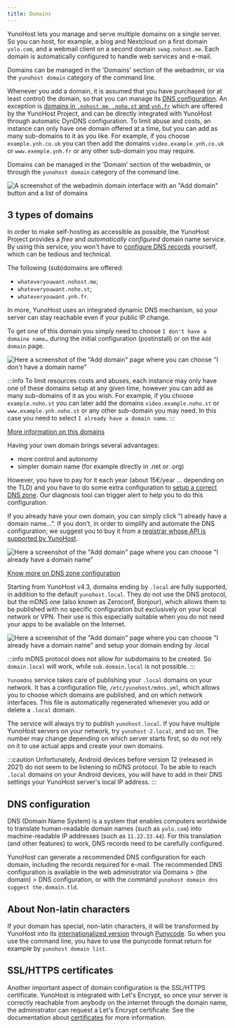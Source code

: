 ```yaml
---
title: Domains
---
```



YunoHost lets you manage and serve multiple domains on a single server. So you can host, for example, a blog and Nextcloud on a first domain `yolo.com`, and a webmail client on a second domain `swag.nohost.me`. Each domain is automatically configured to handle web services and e-mail.

Domains can be managed in the 'Domains' section of the webadmin, or via the `yunohost domain` category of the command line.

Whenever you add a domain, it is assumed that you have purchased (or at least control) the domain, so that you can manage its [DNS configuration](/dns_config). An exception is [domains in `.nohost.me`, `.noho.st` and `ynh.fr`](/dns_nohost_me) which are offered by the YunoHost Project, and can be directly integrated with YunoHost through automatic DynDNS configuration. To limit abuse and costs, an instance can only have one domain offered at a time, but you can add as many sub-domains to it as you like. For example, if you choose `example.ynh.co.uk` you can then add the domains `video.example.ynh.co.uk` or `www.exemple.ynh.fr` or any other sub-domain you may require.

Domains can be managed in the 'Domain' section of the webadmin, or through the `yunohost domain` category of the command line.

![A screenshot of the webadmin domain interface with an "Add domain" button and a list of domains](/img/webadmin_domain.png)

## 3 types of domains

<Tabs>
<TabItem value="nohost" label="Yunohost's domains (the free and easy way)">

In order to make self-hosting as accessible as possible, the YunoHost Project provides a *free* and *automatically configured* domain name service. By using this service, you won't have to [configure DNS records](/dns_config) yourself, which can be tedious and technical.

The following (sub)domains are offered:

- `whateveryouwant.nohost.me`;
- `whateveryouwant.noho.st`;
- `whateveryouwant.ynh.fr`.

In more, YunoHost uses an integrated dynamic DNS mechanism, so your server can stay reachable even if your public IP change.

To get one of this domain you simply need to choose `I don't have a domaine name…` during the initial configuration (postinstall) or on the `Add domain` page.

![Here a screenshot of the "Add domain" page where you can choose "I don't have a domain name"](/img/webadmin_dyndns.png)

:::info
To limit resources costs and abuses, each instance may only have one of these domains setup at any given time, however you can add as many sub-domains of it as you wish. For example, if you choose `example.noho.st` you can later add the domains `video.example.noho.st` or `www.example.ynh.noho.st` or any other sub-domain you may need. In this case you need to select `I already have a domain name`.
:::

[More information on this domains](/dns_nohost_me)

</TabItem>
<TabItem value="own" label="Your own domains">

Having your own domain brings several advantages:

- more control and autonomy
- simpler domain name (for example directly in .net or .org)

However, you have to pay for it each year (about 15€/year ... depending on the TLD) and you have to do some extra configuration to [setup a correct DNS zone](/dns_config). Our diagnosis tool can trigger alert to help you to do this configuration.

If you already have your own domain, you can simply click "I already have a domain name…". If you don't, in order to simplify and automate the DNS configuration, we suggest you to buy it from a [registrar whose API is supported by YunoHost](/install/providers/registrar/).

![Here a screenshot of the "Add domain" page where you can choose "I already have a domain name"](/img/webadmin_domain_owndomain.png)

[Know more on DNS zone configuration](/dns_config)

</TabItem>
<TabItem value="local" label="Local domains (only reachable in your local network)">

Starting from YunoHost v4.3, domains ending by `.local` are fully supported, in addition to the default `yunohost.local`.
They do not use the DNS protocol, but the mDNS one (also known as Zeroconf, Bonjour), which allows them to be published with no specific configuration but exclusively on your local network or VPN.
Their use is this especially suitable when you do not need your apps to be available on the Internet.

![Here a screenshot of the "Add domain" page where you can choose "I already have a domain name" and setup your domain ending by .local](/img/webadmin_domain_local.png)

:::info
mDNS protocol does not allow for subdomains to be created. So `domain.local` will work, while `sub.domain.local` is not possible.
:::

`Yunomdns` service takes care of publishing your `.local` domains on your network.
It has a configuration file, `/etc/yunohost/mdns.yml`, which allows you to choose which domains are published, and on which network interfaces.
This file is automatically regenerated whenever you add or delete a `.local` domain.

The service will always try to publish `yunohost.local`. If you have multiple YunoHost servers on your network, try `yunohost-2.local`, and so on.
The number may change depending on which server starts first, so do not rely on it to use actual apps and create your own domains.

:::caution
Unfortunately, Android devices before version 12 (released in 2021) do not seem to be listening to mDNS protocol.
To be able to reach `.local` domains on your Android devices, you will have to add in their DNS settings your YunoHost server's local IP address.
:::

</TabItem>
</Tabs>

## DNS configuration

DNS (Domain Name System) is a system that enables computers worldwide to translate human-readable domain names (such as `yolo.com`) into machine-readable IP addresses (such as `11.22.33.44`). For this translation (and other features) to work, DNS records need to be carefully configured.

YunoHost can generate a recommended DNS configuration for each domain, including the records required for e-mail. The recommended DNS configuration is available in the web administrator via Domains > (the domain) > DNS configuration, or with the command `yunohost domain dns suggest the.domain.tld`.

## About Non-latin characters

If your domain has special, non-latin characters, it will be transformed by YunoHost into its [internationalized version](https://en.wikipedia.org/wiki/Internationalized_domain_name) through [Punycode](https://en.wikipedia.org/wiki/Punycode). So when you use the command line, you have to use the punycode format return for example by `yunohost domain list`.

## SSL/HTTPS certificates

Another important aspect of domain configuration is the SSL/HTTPS certificate. YunoHost is integrated with Let's Encrypt, so once your server is correctly reachable from anybody on the internet through the domain name, the administrator can request a Let's Encrypt certificate. See the documentation about [certificates](/administer/admin_guide/domains/certificate) for more information.
